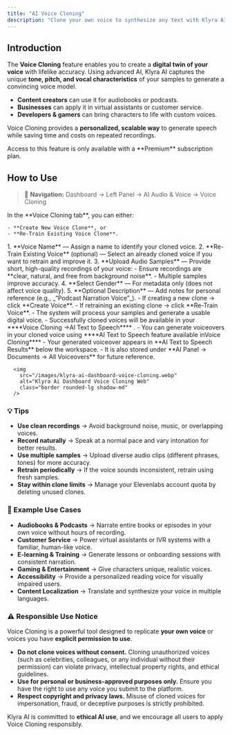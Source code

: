 ```yaml
---
title: "AI Voice Cloning"
description: "Clone your own voice to synthesize any text with Klyra AI’s Voice Cloning feature — powered by cutting-edge AI and deep learning algorithms."
---
```


## Introduction

The **Voice Cloning** feature enables you to create a **digital twin of your voice** with lifelike accuracy. Using advanced AI, Klyra AI captures the unique **tone, pitch, and vocal characteristics** of your samples to generate a convincing voice model.

- **Content creators** can use it for audiobooks or podcasts.
- **Businesses** can apply it in virtual assistants or customer service.
- **Developers & gamers** can bring characters to life with custom voices.

Voice Cloning provides a **personalized, scalable way** to generate speech while saving time and costs on repeated recordings.

<Warning>
  Access to this feature is only available with a **Premium** subscription plan.
</Warning>

## How to Use

> 🔎 **Navigation:** Dashboard → Left Panel → AI Audio & Voice → Voice Cloning

<Steps>
  <Step title="Create or Re-Train a Voice Clone">
    In the **Voice Cloning tab**, you can either:

    - **Create New Voice Clone**, or
    - **Re-Train Existing Voice Clone**.
  </Step>
  <Step title="Provide Clone Details">
    1. **Voice Name** — Assign a name to identify your cloned voice.
    2. **Re-Train Existing Voice** (optional) — Select an already cloned voice if you want to retrain and improve it.
    3. **Upload Audio Samples** — Provide short, high-quality recordings of your voice:
       - Ensure recordings are **clear, natural, and free from background noise**.
       - Multiple samples improve accuracy.
    4. **Select Gender** — For metadata only (does not affect voice quality).
    5. **Optional Description** — Add notes for personal reference (e.g., _“Podcast Narration Voice”_).
  </Step>
  <Step title="Train Your Voice Clone">
    - If creating a new clone → click **Create Voice**.
    - If retraining an existing clone → click **Re-Train Voice**.
    - The system will process your samples and generate a usable digital voice.
  </Step>
  <Step title="Access Your Voice Clones">
    - Successfully cloned voices will be available in your ****Voice Cloning →AI Text to Speech**** .
    - You can generate voiceovers in your cloned voice using ****AI Text to Speech feature available inVoice Cloning****
    - Your generated voiceover appears in **AI Text to Speech Results** below the workspace.
    - It is also stored under **AI Panel → Documents → All Voiceovers** for future reference.

      <img
        src="/images/klyra-ai-dashboard-voice-cloning.webp"
        alt="Klyra Ai Dashboard Voice Cloning Web"
        class="border rounded-lg shadow-md"
      />
  </Step>
</Steps>

### 💡 Tips

- **Use clean recordings** → Avoid background noise, music, or overlapping voices.
- **Record naturally** → Speak at a normal pace and vary intonation for better results.
- **Use multiple samples** → Upload diverse audio clips (different phrases, tones) for more accuracy.
- **Retrain periodically** → If the voice sounds inconsistent, retrain using fresh samples.
- **Stay within clone limits** → Manage your Elevenlabs account quota by deleting unused clones.

### 📌 Example Use Cases

- **Audiobooks & Podcasts** → Narrate entire books or episodes in your own voice without hours of recording.
- **Customer Service** → Power virtual assistants or IVR systems with a familiar, human-like voice.
- **E-learning & Training** → Generate lessons or onboarding sessions with consistent narration.
- **Gaming & Entertainment** → Give characters unique, realistic voices.
- **Accessibility** → Provide a personalized reading voice for visually impaired users.
- **Content Localization** → Translate and synthesize your voice in multiple languages.

### ⚠️ Responsible Use Notice

Voice Cloning is a powerful tool designed to replicate **your own voice** or voices you have **explicit permission to use**.

- **Do not clone voices without consent.** Cloning unauthorized voices (such as celebrities, colleagues, or any individual without their permission) can violate privacy, intellectual property rights, and ethical guidelines.
- **Use for personal or business-approved purposes only.** Ensure you have the right to use any voice you submit to the platform.
- **Respect copyright and privacy laws.** Misuse of cloned voices for impersonation, fraud, or deceptive purposes is strictly prohibited.

Klyra AI is committed to **ethical AI use**, and we encourage all users to apply Voice Cloning responsibly.